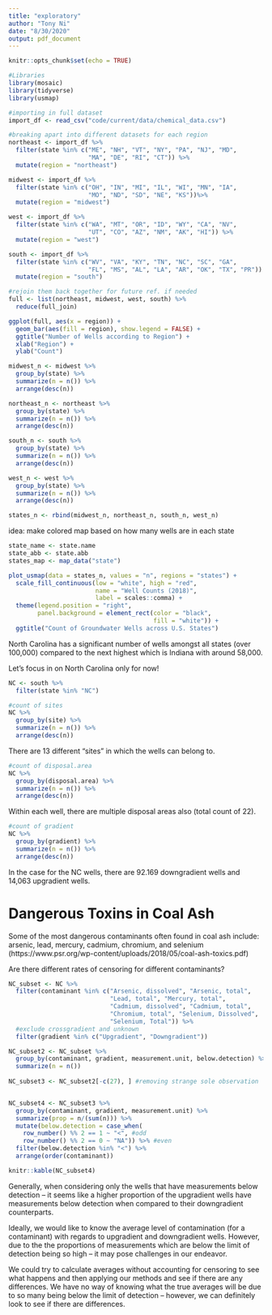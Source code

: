 ```yaml
---
title: "exploratory"
author: "Tony Ni"
date: "8/30/2020"
output: pdf_document
---
```


```r
knitr::opts_chunk$set(echo = TRUE)
```

```r
#Libraries
library(mosaic)
library(tidyverse)
library(usmap)
```

```r
#importing in full dataset
import_df <- read_csv("code/current/data/chemical_data.csv")
```

```r
#breaking apart into different datasets for each region
northeast <- import_df %>%
  filter(state %in% c("ME", "NH", "VT", "NY", "PA", "NJ", "MD", 
                      "MA", "DE", "RI", "CT")) %>%
  mutate(region = "northeast")

midwest <- import_df %>%
  filter(state %in% c("OH", "IN", "MI", "IL", "WI", "MN", "IA", 
                      "MO", "ND", "SD", "NE", "KS"))%>%
  mutate(region = "midwest")

west <- import_df %>%
  filter(state %in% c("WA", "MT", "OR", "ID", "WY", "CA", "NV", 
                      "UT", "CO", "AZ", "NM", "AK", "HI")) %>%
  mutate(region = "west")

south <- import_df %>%
  filter(state %in% c("WV", "VA", "KY", "TN", "NC", "SC", "GA", 
                      "FL", "MS", "AL", "LA", "AR", "OK", "TX", "PR")) %>%
  mutate(region = "south")

#rejoin them back together for future ref. if needed
full <- list(northeast, midwest, west, south) %>% 
  reduce(full_join)

ggplot(full, aes(x = region)) + 
  geom_bar(aes(fill = region), show.legend = FALSE) +
  ggtitle("Number of Wells according to Region") +
  xlab("Region") +
  ylab("Count")
```

```r
midwest_n <- midwest %>%
  group_by(state) %>%
  summarize(n = n()) %>%
  arrange(desc(n))

northeast_n <- northeast %>%
  group_by(state) %>%
  summarize(n = n()) %>%
  arrange(desc(n))

south_n <- south %>%
  group_by(state) %>%
  summarize(n = n()) %>%
  arrange(desc(n))

west_n <- west %>%
  group_by(state) %>%
  summarize(n = n()) %>%
  arrange(desc(n))

states_n <- rbind(midwest_n, northeast_n, south_n, west_n)
```

idea: make colored map based on how many wells are in each state

```r
state_name <- state.name
state_abb <- state.abb
states_map <- map_data("state")

plot_usmap(data = states_n, values = "n", regions = "states") +
  scale_fill_continuous(low = "white", high = "red", 
                        name = "Well Counts (2018)", 
                        label = scales::comma) + 
  theme(legend.position = "right", 
        panel.background = element_rect(color = "black", 
                                        fill = "white")) +
  ggtitle("Count of Groundwater Wells across U.S. States")
```

North Carolina has a significant number of wells amongst all states (over 100,000) compared to the next highest which is Indiana with around 58,000.


Let's focus in on North Carolina only for now!

```r
NC <- south %>%
  filter(state %in% "NC")

#count of sites
NC %>%
  group_by(site) %>%
  summarize(n = n()) %>%
  arrange(desc(n))
```

There are 13 different "sites" in which the wells can belong to.

```r
#count of disposal.area
NC %>%
  group_by(disposal.area) %>%
  summarize(n = n()) %>%
  arrange(desc(n))
```

Within each well, there are multiple disposal areas also (total count of 22).

```r
#count of gradient
NC %>%
  group_by(gradient) %>%
  summarize(n = n()) %>%
  arrange(desc(n))
```

In the case for the NC wells, there are 92.169 downgradient wells and 14,063 upgradient wells.

# Dangerous Toxins in Coal Ash

Some of the most dangerous contaminants often found in coal ash include: arsenic, lead, mercury, cadmium, chromium, and selenium (https://www.psr.org/wp-content/uploads/2018/05/coal-ash-toxics.pdf)

Are there different rates of censoring for different contaminants?

```r
NC_subset <- NC %>%
  filter(contaminant %in% c("Arsenic, dissolved", "Arsenic, total", 
                            "Lead, total", "Mercury, total", 
                            "Cadmium, dissolved", "Cadmium, total", 
                            "Chromium, total", "Selenium, Dissolved", 
                            "Selenium, Total")) %>%
  #exclude crossgradient and unknown
  filter(gradient %in% c("Upgradient", "Downgradient")) 

NC_subset2 <- NC_subset %>%
  group_by(contaminant, gradient, measurement.unit, below.detection) %>%
  summarize(n = n())
  
NC_subset3 <- NC_subset2[-c(27), ] #removing strange sole observation


NC_subset4 <- NC_subset3 %>%
  group_by(contaminant, gradient, measurement.unit) %>%
  summarize(prop = n/(sum(n))) %>%
  mutate(below.detection = case_when(
    row_number() %% 2 == 1 ~ "<", #odd
    row_number() %% 2 == 0 ~ "NA")) %>% #even  
  filter(below.detection %in% "<") %>%
  arrange(order(contaminant))

knitr::kable(NC_subset4)
```

Generally, when considering only the wells that have measurements below detection -- it seems like a higher proportion of the upgradient wells have measurements below detection when compared to their downgradient counterparts.

Ideally, we would like to know the average level of contamination (for a contaminant) with regards to upgradient and downgradient wells. However, due to the the proportions of measurements which are below the limit of detection being so high -- it may pose challenges in our endeavor. 

We could try to calculate averages without accounting for censoring to see what happens and then applying our methods and see if there are any differences. We have no way of knowing what the true averages will be due to so many being below the limit of detection -- however, we can definitely look to see if there are differences.
